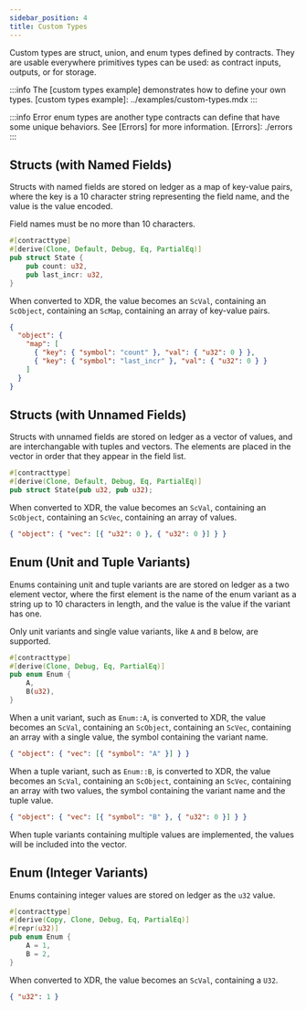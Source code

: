 ```yaml
---
sidebar_position: 4
title: Custom Types
---
```


Custom types are struct, union, and enum types defined by contracts. They are usable everywhere primitives types can be used: as contract inputs, outputs, or for storage.

:::info The [custom types example] demonstrates how to define your own types. [custom types example]: ../examples/custom-types.mdx :::

:::info Error enum types are another type contracts can define that have some unique behaviors. See [Errors] for more information. [Errors]: ./errors :::

## Structs (with Named Fields)

Structs with named fields are stored on ledger as a map of key-value pairs, where the key is a 10 character string representing the field name, and the value is the value encoded.

Field names must be no more than 10 characters.

```rust
#[contracttype]
#[derive(Clone, Default, Debug, Eq, PartialEq)]
pub struct State {
    pub count: u32,
    pub last_incr: u32,
}
```

When converted to XDR, the value becomes an `ScVal`, containing an `ScObject`, containing an `ScMap`, containing an array of key-value pairs.

```json
{
  "object": {
    "map": [
      { "key": { "symbol": "count" }, "val": { "u32": 0 } },
      { "key": { "symbol": "last_incr" }, "val": { "u32": 0 } }
    ]
  }
}
```

## Structs (with Unnamed Fields)

Structs with unnamed fields are stored on ledger as a vector of values, and are interchangable with tuples and vectors. The elements are placed in the vector in order that they appear in the field list.

```rust
#[contracttype]
#[derive(Clone, Default, Debug, Eq, PartialEq)]
pub struct State(pub u32, pub u32);
```

When converted to XDR, the value becomes an `ScVal`, containing an `ScObject`, containing an `ScVec`, containing an array of values.

```json
{ "object": { "vec": [{ "u32": 0 }, { "u32": 0 }] } }
```

## Enum (Unit and Tuple Variants)

Enums containing unit and tuple variants are are stored on ledger as a two element vector, where the first element is the name of the enum variant as a string up to 10 characters in length, and the value is the value if the variant has one.

Only unit variants and single value variants, like `A` and `B` below, are supported.

```rust
#[contracttype]
#[derive(Clone, Debug, Eq, PartialEq)]
pub enum Enum {
    A,
    B(u32),
}
```

When a unit variant, such as `Enum::A`, is converted to XDR, the value becomes an `ScVal`, containing an `ScObject`, containing an `ScVec`, containing an array with a single value, the symbol containing the variant name.

```json
{ "object": { "vec": [{ "symbol": "A" }] } }
```

When a tuple variant, such as `Enum::B`, is converted to XDR, the value becomes an `ScVal`, containing an `ScObject`, containing an `ScVec`, containing an array with two values, the symbol containing the variant name and the tuple value.

```json
{ "object": { "vec": [{ "symbol": "B" }, { "u32": 0 }] } }
```

When tuple variants containing multiple values are implemented, the values will be included into the vector.

## Enum (Integer Variants)

Enums containing integer values are stored on ledger as the `u32` value.

```rust
#[contracttype]
#[derive(Copy, Clone, Debug, Eq, PartialEq)]
#[repr(u32)]
pub enum Enum {
    A = 1,
    B = 2,
}
```

When converted to XDR, the value becomes an `ScVal`, containing a `U32`.

```json
{ "u32": 1 }
```
